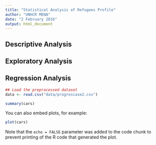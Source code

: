 ```yaml
---
title: "Statistical Analysis of Refugees Profile"
author: "UNHCR MENA"
date: "2 February 2016"
output: html_document
---
```




## Descriptive Analysis


## Exploratory Analysis


## Regression Analysis

```r

## Load the preprocessed dataset 
data <- read.csv("data/progrescase2.csv")

summary(cars)
```

You can also embed plots, for example:

```r
plot(cars)
```

Note that the `echo = FALSE` parameter was added to the code chunk to prevent printing of the R code that generated the plot.

